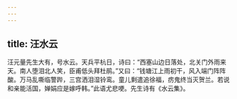 ```yaml
---
---
---
```

title: 汪水云
---




汪元量先生大有，号水云。天兵平杭日，诗曰：“西塞山边日落处，北关门外雨来天。南人堕泪北人笑，臣甫低头拜杜鹃。”又曰：“钱塘江上雨初干，风入端门阵阵酸。万马乱嘶临警跸，三宫洒泪湿铃鸾。童儿剩遣追徐福，疠鬼终当灭贺兰。若说和亲能活国，婵娟应是嫁呼韩。”此语尤悲哽。先生诗有《水云集》。